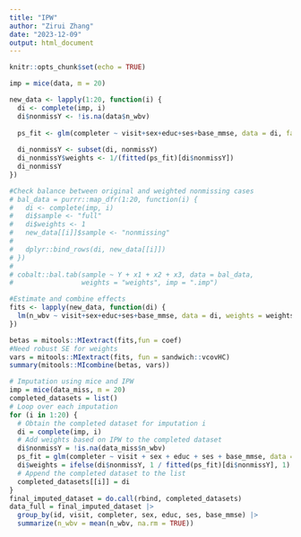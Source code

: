 ```yaml
---
title: "IPW"
author: "Zirui Zhang"
date: "2023-12-09"
output: html_document
---
```


```r
knitr::opts_chunk$set(echo = TRUE)
```

```r
imp = mice(data, m = 20)

new_data <- lapply(1:20, function(i) {
  di <- complete(imp, i)
  di$nonmissY <- !is.na(data$n_wbv)
  
  ps_fit <- glm(completer ~ visit+sex+educ+ses+base_mmse, data = di, family = binomial)
  
  di_nonmissY <- subset(di, nonmissY)
  di_nonmissY$weights <- 1/(fitted(ps_fit)[di$nonmissY])
  di_nonmissY
})

#Check balance between original and weighted nonmissing cases
# bal_data = purrr::map_dfr(1:20, function(i) {
#   di <- complete(imp, i)
#   di$sample <- "full"
#   di$weights <- 1
#   new_data[[i]]$sample <- "nonmissing"
#   
#   dplyr::bind_rows(di, new_data[[i]])
# })
# 
# cobalt::bal.tab(sample ~ Y + x1 + x2 + x3, data = bal_data,
#                 weights = "weights", imp = ".imp")

#Estimate and combine effects
fits <- lapply(new_data, function(di) {
  lm(n_wbv ~ visit+sex+educ+ses+base_mmse, data = di, weights = weights)
})

betas = mitools::MIextract(fits,fun = coef)
#Need robust SE for weights
vars = mitools::MIextract(fits, fun = sandwich::vcovHC)
summary(mitools::MIcombine(betas, vars))
```

```r
# Imputation using mice and IPW
imp = mice(data_miss, m = 20)
completed_datasets = list()
# Loop over each imputation
for (i in 1:20) {
  # Obtain the completed dataset for imputation i
  di = complete(imp, i)
  # Add weights based on IPW to the completed dataset
  di$nonmissY = !is.na(data_miss$n_wbv)
  ps_fit = glm(completer ~ visit + sex + educ + ses + base_mmse, data = di, family = binomial)
  di$weights = ifelse(di$nonmissY, 1 / fitted(ps_fit)[di$nonmissY], 1)
  # Append the completed dataset to the list
  completed_datasets[[i]] = di
}
final_imputed_dataset = do.call(rbind, completed_datasets)
data_full = final_imputed_dataset |> 
  group_by(id, visit, completer, sex, educ, ses, base_mmse) |> 
  summarize(n_wbv = mean(n_wbv, na.rm = TRUE))
```


